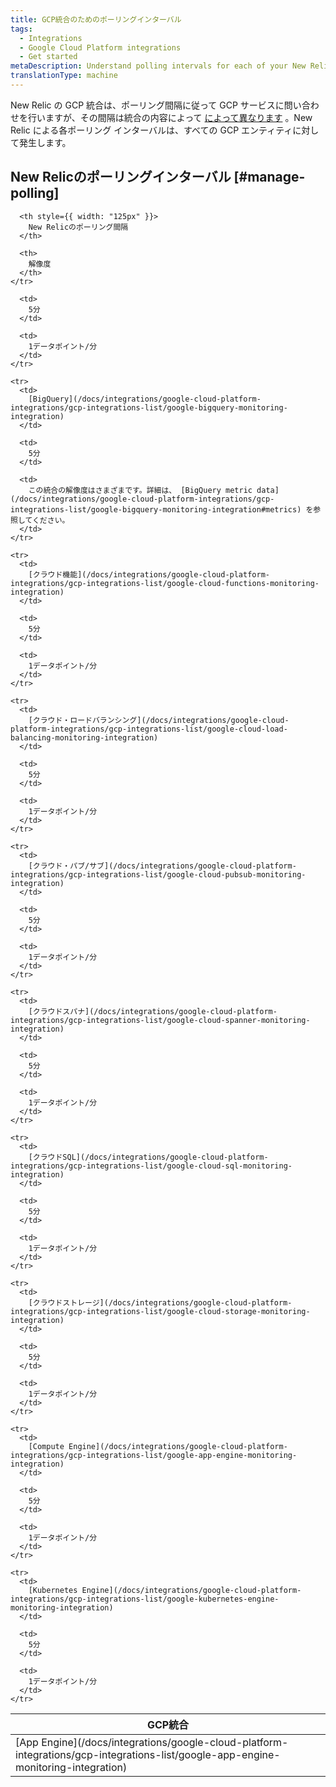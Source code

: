 ```yaml
---
title: GCP統合のためのポーリングインターバル
tags:
  - Integrations
  - Google Cloud Platform integrations
  - Get started
metaDescription: Understand polling intervals for each of your New Relic AWS integrations.
translationType: machine
---
```


New Relic の GCP 統合は、ポーリング間隔に従って GCP サービスに問い合わせを行いますが、その間隔は統合の内容によって [によって異なります](#aws-integrations) 。New Relic による各ポーリング インターバルは、すべての GCP エンティティに対して発生します。

## New Relicのポーリングインターバル [#manage-polling]

<table>
  <thead>
    <tr>
      <th style={{ width: "200px" }}>
        GCP統合
      </th>

      <th style={{ width: "125px" }}>
        New Relicのポーリング間隔
      </th>

      <th>
        解像度
      </th>
    </tr>
  </thead>

  <tbody>
    <tr>
      <td>
        [App Engine](/docs/integrations/google-cloud-platform-integrations/gcp-integrations-list/google-app-engine-monitoring-integration)
      </td>

      <td>
        5分
      </td>

      <td>
        1データポイント/分
      </td>
    </tr>

    <tr>
      <td>
        [BigQuery](/docs/integrations/google-cloud-platform-integrations/gcp-integrations-list/google-bigquery-monitoring-integration)
      </td>

      <td>
        5分
      </td>

      <td>
        この統合の解像度はさまざまです。詳細は、 [BigQuery metric data](/docs/integrations/google-cloud-platform-integrations/gcp-integrations-list/google-bigquery-monitoring-integration#metrics) を参照してください。
      </td>
    </tr>

    <tr>
      <td>
        [クラウド機能](/docs/integrations/google-cloud-platform-integrations/gcp-integrations-list/google-cloud-functions-monitoring-integration)
      </td>

      <td>
        5分
      </td>

      <td>
        1データポイント/分
      </td>
    </tr>

    <tr>
      <td>
        [クラウド・ロードバランシング](/docs/integrations/google-cloud-platform-integrations/gcp-integrations-list/google-cloud-load-balancing-monitoring-integration)
      </td>

      <td>
        5分
      </td>

      <td>
        1データポイント/分
      </td>
    </tr>

    <tr>
      <td>
        [クラウド・パブ/サブ](/docs/integrations/google-cloud-platform-integrations/gcp-integrations-list/google-cloud-pubsub-monitoring-integration)
      </td>

      <td>
        5分
      </td>

      <td>
        1データポイント/分
      </td>
    </tr>

    <tr>
      <td>
        [クラウドスパナ](/docs/integrations/google-cloud-platform-integrations/gcp-integrations-list/google-cloud-spanner-monitoring-integration)
      </td>

      <td>
        5分
      </td>

      <td>
        1データポイント/分
      </td>
    </tr>

    <tr>
      <td>
        [クラウドSQL](/docs/integrations/google-cloud-platform-integrations/gcp-integrations-list/google-cloud-sql-monitoring-integration)
      </td>

      <td>
        5分
      </td>

      <td>
        1データポイント/分
      </td>
    </tr>

    <tr>
      <td>
        [クラウドストレージ](/docs/integrations/google-cloud-platform-integrations/gcp-integrations-list/google-cloud-storage-monitoring-integration)
      </td>

      <td>
        5分
      </td>

      <td>
        1データポイント/分
      </td>
    </tr>

    <tr>
      <td>
        [Compute Engine](/docs/integrations/google-cloud-platform-integrations/gcp-integrations-list/google-app-engine-monitoring-integration)
      </td>

      <td>
        5分
      </td>

      <td>
        1データポイント/分
      </td>
    </tr>

    <tr>
      <td>
        [Kubernetes Engine](/docs/integrations/google-cloud-platform-integrations/gcp-integrations-list/google-kubernetes-engine-monitoring-integration)
      </td>

      <td>
        5分
      </td>

      <td>
        1データポイント/分
      </td>
    </tr>
  </tbody>
</table>